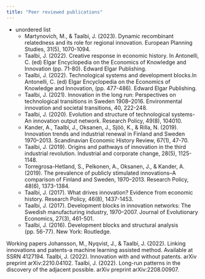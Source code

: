 ---
title: "Peer reviewed publications"
---
* unordered list
    + Martynovich, M., & Taalbi, J. (2023). Dynamic recombinant relatedness and its role for regional innovation. European Planning Studies, 31(5), 1070-1094.
    + Taalbi, J. (2022). Creative response in economic history. In Antonelli, C. (ed) Elgar Encyclopedia on the Economics of Knowledge and Innovation (pp. 71-80). Edward Elgar Publishing.
    + Taalbi, J. (2022). Technological systems and development blocks.In Antonelli, C. (ed) Elgar Encyclopedia on the Economics of Knowledge and Innovation, (pp. 477-486). Edward Elgar Publishing.
    + Taalbi, J. (2021). Innovation in the long run: Perspectives on technological transitions in Sweden 1908–2016. Environmental innovation and societal transitions, 40, 222-248.
    + Taalbi, J. (2020). Evolution and structure of technological systems-An innovation output network. Research Policy, 49(8), 104010.
    + Kander, A., Taalbi, J., Oksanen, J., Sjöö, K., & Rilla, N. (2019). Innovation trends and industrial renewal in Finland and Sweden 1970–2013. Scandinavian Economic History Review, 67(1), 47-70.
    + Taalbi, J. (2019). Origins and pathways of innovation in the third industrial revolution. Industrial and corporate change, 28(5), 1125-1148.
    + Torregrosa-Hetland, S., Pelkonen, A., Oksanen, J., & Kander, A. (2019). The prevalence of publicly stimulated innovations–A comparison of Finland and Sweden, 1970–2013. Research Policy, 48(6), 1373-1384.
    + Taalbi, J. (2017). What drives innovation? Evidence from economic history. Research Policy, 46(8), 1437-1453.
    + Taalbi, J. (2017). Development blocks in innovation networks: The Swedish manufacturing industry, 1970–2007. Journal of Evolutionary Economics, 27(3), 461-501.
    + Taalbi, J. (2016). Development blocks and structural analysis (pp. 56-77). New York: Routledge.

Working papers
Johansson, M., Nyqvist, J., & Taalbi, J. (2022). Linking innovations and patents-a machine learning assisted method. Available at SSRN 4127194.
Taalbi, J. (2022). Innovation with and without patents. arXiv preprint arXiv:2210.04102.
Taalbi, J. (2022). Long-run patterns in the discovery of the adjacent possible. arXiv preprint arXiv:2208.00907.
